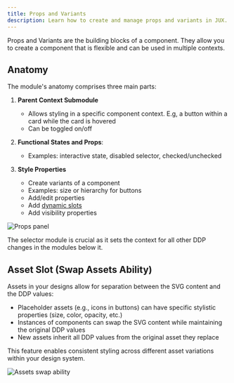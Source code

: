 ```yaml
---
title: Props and Variants
description: Learn how to create and manage props and variants in JUX.
---
```




Props and Variants are the building blocks of a component. They allow you to create a component that is flexible and can be used in multiple contexts.

## Anatomy

The module's anatomy comprises three main parts:

1. **Parent Context Submodule**
    - Allows styling in a specific component context. E.g, a button within a card while the card is hovered
    - Can be toggled on/off

2. **Functional States and Props**:
    - Examples: interactive state, disabled selector, checked/unchecked

3. **Style Properties**
    - Create variants of a component
    - Examples: size or hierarchy for buttons
    - Add/edit properties
    - Add [dynamic slots](/designers/editor-special-mechanics)
    - Add visibility properties

<CaptionImage caption="Props panel">
  <Image src={propsPanel} alt="Props panel" />
</CaptionImage>

The selector module is crucial as it sets the context for all other DDP changes in the modules below it.

## **Asset Slot (Swap Assets Ability)**

Assets in your designs allow for separation between the SVG content and the DDP values:

- Placeholder assets (e.g., icons in buttons) can have specific stylistic properties (size, color, opacity, etc.)
- Instances of components can swap the SVG content while maintaining the original DDP values
- New assets inherit all DDP values from the original asset they replace

This feature enables consistent styling across different asset variations within your design system.

<CaptionImage caption="Assets swap ability">
  <Image src={assetsSwap} alt="Assets swap ability" />
</CaptionImage>
